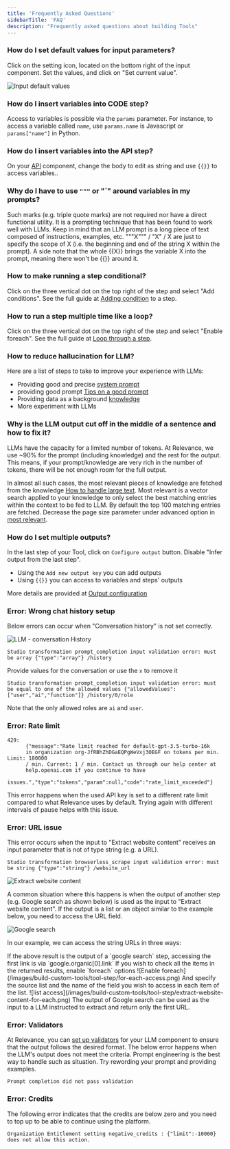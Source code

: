 ```yaml
---
title: 'Frequently Asked Questions'
sidebarTitle: 'FAQ'
description: "Frequently asked questions about building Tools"
---
```

### How do I set default values for input parameters?
Click on the setting icon, located on the bottom right of the input component. Set the values, and click on "Set current value".

![Input default values](/images/build-custom-tools/tool-step/set-default-value.png)

### How do I insert variables into CODE step?
Access to variables is possible via the `params` parameter. For instance, to access a variable called `name`,
use `params.name` is Javascript or `params["name"]` in Python.

### How do I insert variables into the API step?
On your [API](/build-custom-tools/tool-steps/api) component, change the body to edit as string and use `{{}}` to access variables..

### Why do I have to use `"""` or "`" around variables in my prompts?
Such marks (e.g. triple quote marks) are not required nor have a direct functional utility. It is a prompting technique that has been found to work well with LLMs.
Keep in mind that an LLM prompt is a long piece of text composed of instructions, examples, etc.
"""X""" / "X" / X are just to specify the scope of X (i.e. the beginning and end of the string X within the prompt).
A side note that the whole {{X}} brings the variable X into the prompt, meaning there won't be {{}} around it.

### How to make running a step conditional?
Click on the three vertical dot on the top right of the step and select "Add conditions".
See the full guide at [Adding condition](/build-custom-tools/tool-steps/getting_started#run-a-step-if-a-condition-is-met) to a step.

### How to run a step multiple time like a loop?
Click on the three vertical dot on the top right of the step and select "Enable foreach".
See the full guide at [Loop through a step](/build-custom-tools/tool-steps/getting_started#run-a-step-multiple-times-in-a-loop).

### How to reduce hallucination for LLM?
Here are a list of steps to take to improve your experience with LLMs:
* Providing good and precise [system prompt](/build-custom-tools/tool-steps/llms/llm-advance-setting#system-prompt)
* providing good prompt [Tips on a good prompt](/build-custom-tools/tool-steps/llms/prompt#tips-on-writing-a-good-prompt-prompt-engineering)
* Providing data as a background [knowledge](/build-custom-tools/knowledge/knowledge)
* More experiment with LLMs

### Why is the LLM output cut off in the middle of a sentence and how to fix it?
LLMs have the capacity for a limited number of tokens. At Relevance, we use ~90% for the prompt (including knowledge) and the rest for the output.
This means, if your prompt/knowledge are very rich in the number of tokens, there will be not enough room for the full output.

In almost all such cases, the most relevant pieces of knowledge are fetched from the knowledge 
[How to handle large text](/build-custom-tools/tool-steps/llms/how-to-handle-too-much-text).
Most relevant is a vector search applied to your knowledge to only select the best matching entries within the context to be fed to LLM. 
By default the top 100 matching entries are fetched. Decrease the page size parameter under advanced option in 
[most relevant](/build-custom-tools/tool-steps/llms/how-to-handle-too-much-text#most-relevant-data).

### How do I set multiple outputs?
In the last step of your Tool, click on `Configure output` button. Disable "Infer output from the last step".
* Using the `Add new output key` you can add outputs
* Using `{{}}` you can access to variables and steps' outputs

More details are provided at [Output configuration](/build-custom-tools/advanced-setup/output-configuration)

### Error: Wrong chat history setup
Below errors can occur when "Conversation history" is not set correctly.

![LLM - conversation History](/images/build-custom-tools/tool-step/llm-conversation-history.png)

```
Studio transformation prompt_completion input validation error: must be array {"type":"array"} /history
```
Provide values for the conversation or use the `x` to remove it

```
Studio transformation prompt_completion input validation error: must be equal to one of the allowed values {"allowedValues":["user","ai","function"]} /history/0/role
```
Note that the only allowed roles are `ai` and `user`.

### Error: Rate limit
```
429:
      {"message":"Rate limit reached for default-gpt-3.5-turbo-16k
      in organization org-JfRBhZhDGaEQPgWeVxj3OEGF on tokens per min. Limit: 180000
      / min. Current: 1 / min. Contact us through our help center at
      help.openai.com if you continue to have
      issues.","type":"tokens","param":null,"code":"rate_limit_exceeded"}
```

This error happens when the used API key is set to a different rate limit compared to what Relevance uses by default. 
Trying again with different intervals of pause helps with this issue.

### Error: URL issue
This error occurs when the input to "Extract website content" receives an input parameter that is not of type string (e.g. a URL).

```
Studio transformation browserless_scrape input validation error: must be string {"type":"string"} /website_url
```
 
![Extract website content](/images/build-custom-tools/tool-step/extract-website-content.png)

A common situation where this happens is when the output of another step (e.g. Google search as shown below) is used as the input to "Extract website content".
If the output is a list or an object similar to the example below, you need to access the URL field.

![Google search](/images/build-custom-tools/tool-step/google-search-output.png)

In our example, we can access the string URLs in three ways:

<Tabs>
  <Tab title="Access one URL in the results">
    If the above result is the output of a `google search` step, accessing the first link is via `google.organic[0].link`
  </Tab>
  <Tab title="For Loop">
    If you wish to check all the items in the returned results, enable `foreach` options
    ![Enable foreach](/images/build-custom-tools/tool-step/for-each-access.png)
    And specify the source list and the name of the field you wish to access in each item of the list.
    ![list access](/images/build-custom-tools/tool-step/extract-website-content-for-each.png)
  </Tab>
  <Tab title="LLM to extract URL">
    The output of Google search can be used as the input to a LLM instructed to extract and return only the first URL.
  </Tab>
</Tabs>

### Error: Validators

At Relevance, you can [set up validators](build-custom-tools/tool-steps/llms/validators) for your LLM component to ensure that the output 
follows the desired format. The below error happens when the LLM's output does not meet the criteria. Prompt engineering is the best way to 
handle such as situation. Try rewording your prompt and providing examples. 

```
Prompt completion did not pass validation
```

### Error: Credits
The following error indicates that the credits are below zero and you need to top up to be able to continue using the platform.

```
Organization Entitlement setting negative_credits : {"limit":-10000} does not allow this action.
```